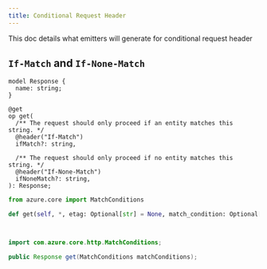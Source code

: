```yaml
---
title: Conditional Request Header
---
```



This doc details what emitters will generate for conditional request header

## `If-Match` and `If-None-Match`

<ClientTabs>

```typespec
model Response {
  name: string;
}

@get
op get(
  /** The request should only proceed if an entity matches this string. */
  @header("If-Match")
  ifMatch?: string,

  /** The request should only proceed if no entity matches this string. */
  @header("If-None-Match")
  ifNoneMatch?: string,
): Response;
```

```python
from azure.core import MatchConditions

def get(self, *, etag: Optional[str] = None, match_condition: Optional[MatchConditions] = None) -> Response:
```

```csharp

```

```typescript

```

```java
import com.azure.core.http.MatchConditions;

public Response get(MatchConditions matchConditions);
```

```go

```

</ClientTabs>
